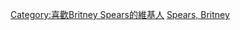 {{userbox
| border-c     = #000000
| id-c         = #d5d6e8
| id-fc         =#FF69B4
| id-s         = 13
| id           = [[File:Womanizer2.jpg|43px]]
| info-s       = 10
| info         = 這個用戶是'''[[布蘭妮·斯皮爾斯&lrm;|<span style="color:#8B008B;">Britney Army</span>]]'''的一員。
| info-a       = center
| nocat        = {{{nocat|}}}
}}
<includeonly>[[Category:喜歡Britney Spears的維基人]]</includeonly>
<noinclude>[[Category:藝人用戶框模板|Spears, Britney]]</noinclude>